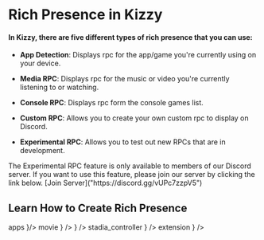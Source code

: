 
# Rich Presence in Kizzy

#### In Kizzy, there are five different types of rich presence that you can use:

- **App Detection**: Displays rpc for the app/game you're currently using on your device.

- **Media RPC**: Displays rpc for the music or video you're currently listening to or watching.

- **Console RPC**: Displays rpc form the console games list.

- **Custom RPC**: Allows you to create your own custom rpc to display on Discord.

- **Experimental RPC**: Allows you to test out new RPCs that are in development.

<Callout type='info'>
The Experimental RPC feature is only available to members of our Discord server. If you want to use this feature, please join our server by clicking the link below.
[Join Server]("https://discord.gg/vUPc7zzpV5")
</Callout>

## Learn How to Create Rich Presence

<Cards>
<Card
    title="App Detection"
    href="/rpc/app"
    arrow={true}
    icon={
      <span class="material-symbols-outlined">
        apps
      </span>
    }/>
<Card
    title="Media Rpc"
    href="/rpc/media"
    arrow={true}
    icon={
        <span class="material-symbols-outlined">
          movie
        </span>
      }
/>
<Card
    title="Custom Rpc"
    href="/rpc/custom"
    arrow={true}
    icon={
      <svg
      aria-hidden="false"
      width="24"
      height="24"
      viewBox="0 0 40 40"
    >
      <g fill="none" fill-rule="evenodd">
        <path
          fill="white"
          d="M21.226 30v-4.154h-3.755V30h3.755zm-.512-8.62c3.67-1.337 5.718-2.959 5.718-6.145 0-3.272-2.36-5.235-6.088-5.235-2.589 0-4.637.825-6.344 2.048l.484 3.3c1.621-1.251 3.47-2.162 5.49-2.162 1.707 0 2.845.854 2.845 2.305 0 1.593-1.08 2.475-3.812 3.442l-.882.342.342 4.523 2.076-.455.171-1.963z"
        ></path>
        <rect
          width="38"
          height="38"
          x="1"
          y="1"
          stroke="white"
          rx="5"
        ></rect>
        <circle cx="7" cy="7" r="2" fill="white" ></circle>
        <circle cx="7" cy="33" r="2" fill="white" ></circle>
        <circle cx="33" cy="7" r="2" fill="white" ></circle>
        <circle cx="33" cy="33" r="2" fill="white" ></circle>
      </g>
    </svg>
    }
/>
<Card
    title="Console Rpc"
    href="/rpc/console"
    arrow={true}
    icon={
        <span class="material-symbols-outlined">
          stadia_controller
        </span>
      }
/>
<Card
    title="Experimental Rpc"
    href="/rpc/experimental"
    arrow={true}
    icon={
        <span class="material-symbols-outlined">
          extension
        </span>
        }
/>
</Cards>


